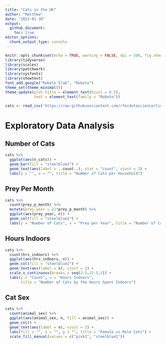 ```yaml
---
title: "Cats in the UK"
author: "Matthew"
date: "2023-01-30"
output: 
  github_document:
    toc: true
editor_options: 
  chunk_output_type: console
---
```


```r
knitr::opts_chunk$set(echo = TRUE, warning = FALSE, dpi = 500, fig.showtext = TRUE)
library(tidyverse)
library(scales)
library(patchwork)
library(sysfonts)
library(showtext)
font_add_google("Roboto Slab", "Roboto")
theme_set(theme_minimal())
theme_update(plot.title = element_text(hjust = 0.5),
             text = element_text(family = "Roboto"))
```

```r
cats <- read_csv('https://raw.githubusercontent.com/rfordatascience/tidytuesday/master/data/2023/2023-01-31/cats_uk_reference.csv')
```

# Exploratory Data Analysis

## Number of Cats

```r
cats %>% 
  ggplot(aes(n_cats)) +
  geom_bar(fill = "steelblue2") +
  geom_text(aes(label = ..count..), stat = "count", vjust = 2) +
  labs(y = "", x = "", title = "Number of Cats per Household")
```

## Prey Per Month

```r
cats %>% 
  count(prey_p_month) %>% 
  mutate(prey_year = 12*prey_p_month) %>% 
  ggplot(aes(prey_year, n)) +
  geom_col(fill = "steelblue2") +
  labs(y = "Number of Cats", x = "Prey per Year", title = "Number of Cats by the Number of Prey Caught per Year")
```

## Hours Indoors

```r
cats %>% 
  count(hrs_indoors) %>% 
  ggplot(aes(hrs_indoors, n)) +
  geom_col(fill = "steelblue2") +
  geom_text(aes(label = n), vjust = 2) +
  scale_x_continuous(breaks = seq(2.5,22.5,5)) +
  labs(y = "Count", x = "Hours Indoors", 
       title = "Number of Cats by the Hours Spent Indoors")
```

## Cat Sex

```r
cats %>% 
  count(animal_sex) %>% 
  ggplot(aes(animal_sex, n, fill = animal_sex)) +
  geom_col() +
  geom_text(aes(label = n), vjust = 2) +
  labs(fill = "", x = "", y = "", title = "Female vs Male Cats") +
  scale_fill_manual(values = c("pink2", "steelblue2"))
```
